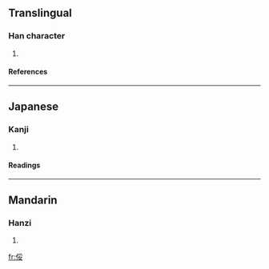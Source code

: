 ==Translingual==
===Han character===
{{Han char|rn=9|rad=人|as=07|sn=9|four=2224<sub>3</sub>|canj=人月女 (OBV)}}
# {{defn|Han|sort=人07}}
====References====
{{Han ref|kx=0104.010|dkj=00660|dj=0220.010|hdz=10163.050|uh=4FC0|ud=20416|bh=CDED|bd=52717}}
----
==Japanese==
===Kanji===
{{ja-kanji|grade=|rs=人07}}
# {{defn|Japanese}} 
====Readings====
{{ja-readings|on=[[たい]] (tai), [[て]] (te)|kun=[[よわい]] (yowai)}}
----
==Mandarin==
===Hanzi===
{{cmn-hanzi|pin=[[shū]] (shu1), [[tuǐ]] (tui3)|wg=shu<sup>1</sup>, t'ui<sup>3</sup>}}
# {{defn|Mandarin}}

[[fr:俀]]